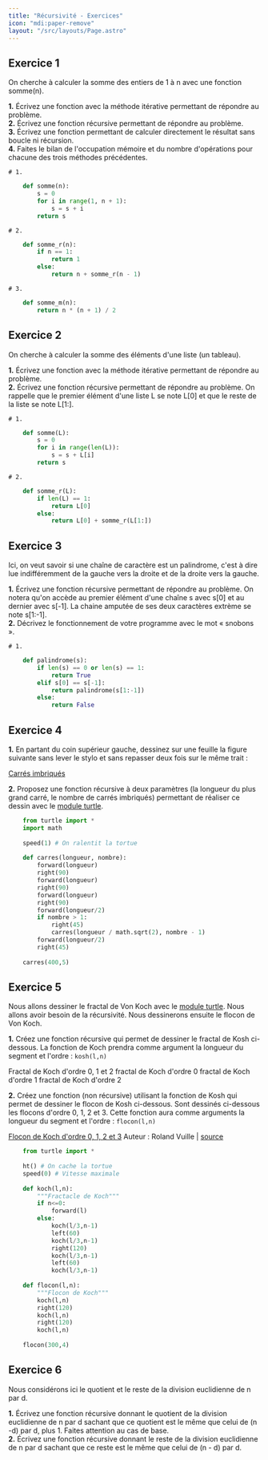 ```yaml
---
title: "Récursivité - Exercices"
icon: "mdi:paper-remove"
layout: "/src/layouts/Page.astro"
---
```

## Exercice 1

On cherche à calculer la somme des entiers de 1 à n avec une fonction
somme(n).

**1.** Écrivez une fonction avec la méthode itérative permettant de répondre
au problème.  
**2.** Écrivez une fonction récursive permettant de répondre au problème.  
**3.** Écrivez une fonction permettant de calculer directement le résultat
sans boucle ni récursion.  
**4.** Faites le bilan de l'occupation mémoire et du nombre d'opérations pour
chacune des trois méthodes précédentes.  

    
    
    # 1.
```python
    def somme(n):
        s = 0
        for i in range(1, n + 1):
            s = s + i
        return s
```

    # 2.
```python
    def somme_r(n):
        if n == 1:
            return 1
        else:
            return n + somme_r(n - 1)
```

    # 3.
```python
    def somme_m(n):
        return n * (n + 1) / 2
```

## Exercice 2

On cherche à calculer la somme des éléments d'une liste (un tableau).

**1.** Écrivez une fonction avec la méthode itérative permettant de répondre
au problème.  
**2.** Écrivez une fonction récursive permettant de répondre au problème. On
rappelle que le premier élément d'une liste L se note L[0] et que le reste de
la liste se note L[1:].  

    
    
    # 1.
```python
    def somme(L):
        s = 0
        for i in range(len(L)):
            s = s + L[i]
        return s
```

    # 2.
```python
    def somme_r(L):
        if len(L) == 1:
            return L[0]
        else:
            return L[0] + somme_r(L[1:])
```

## Exercice 3

Ici, on veut savoir si une chaîne de caractère est un palindrome, c'est à dire
lue indifféremment de la gauche vers la droite et de la droite vers la gauche.

**1.** Écrivez une fonction récursive permettant de répondre au problème. On
notera qu'on accède au premier élément d'une chaîne s avec s[0] et au dernier
avec s[-1]. La chaine amputée de ses deux caractères extrème se note s[1:-1].  
**2.** Décrivez le fonctionnement de votre programme avec le mot « snobons ».  

    
    
    # 1.
```python
    def palindrome(s):
        if len(s) == 0 or len(s) == 1:
            return True
        elif s[0] == s[-1]:
            return palindrome(s[1:-1])
        else:
            return False
```

## Exercice 4

**1.** En partant du coin supérieur gauche, dessinez sur une feuille la figure
suivante sans lever le stylo et sans repasser deux fois sur le même trait :

[Carrés imbriqués](/cours/carres.png)

**2.** Proposez une fonction récursive à deux paramètres (la longueur du plus
grand carré, le nombre de carrés imbriqués) permettant de réaliser ce dessin
avec le [module turtle](/cours/turtle/).

```python
    from turtle import *
    import math
    
    speed(1) # On ralentit la tortue
    
    def carres(longueur, nombre):
        forward(longueur)
        right(90)
        forward(longueur)
        right(90)
        forward(longueur)
        right(90)
        forward(longueur/2)
        if nombre > 1:
            right(45)
            carres(longueur / math.sqrt(2), nombre - 1)
        forward(longueur/2)
        right(45)
    
    carres(400,5)
```

## Exercice 5

Nous allons dessiner le fractal de Von Koch avec le [module
turtle](/cours/turtle/). Nous allons avoir besoin de la récursivité. Nous
dessinerons ensuite le flocon de Von Koch.

**1.** Créez une fonction récursive qui permet de dessiner le fractal de Kosh
ci-dessous. La fonction de Koch prendra comme argument la longueur du segment
et l'ordre : `kosh(l,n)`

Fractal de Koch d'ordre 0, 1 et 2 fractal de Koch d'ordre 0 fractal de Koch
d'ordre 1 fractal de Koch d'ordre 2

**2.** Créez une fonction (non récursive) utilisant la fonction de Kosh qui
permet de dessiner le flocon de Kosh ci-dessous. Sont dessinés ci-dessous les
flocons d'ordre 0, 1, 2 et 3. Cette fonction aura comme arguments la longueur
du segment et l'ordre : `flocon(l,n)`

[Flocon de Koch d'ordre 0, 1, 2 et 3](/cours/flocon.jpg) Auteur : Roland Vuille | [source](https://www.pinterest.ch/pin/522558363008002789/)
    
```python
    from turtle import *
    
    ht() # On cache la tortue
    speed(0) # Vitesse maximale
    
    def koch(l,n):
        """Fractacle de Koch"""
        if n<=0:
            forward(l)
        else:
            koch(l/3,n-1)
            left(60)
            koch(l/3,n-1)
            right(120)
            koch(l/3,n-1)
            left(60)
            koch(l/3,n-1)
    
    def flocon(l,n):
        """Flocon de Koch"""
        koch(l,n)
        right(120)
        koch(l,n)
        right(120)
        koch(l,n)
    
    flocon(300,4)
```

## Exercice 6

Nous considérons ici le quotient et le reste de la division euclidienne de n
par d.

**1.** Écrivez une fonction récursive donnant le quotient de la division
euclidienne de n par d sachant que ce quotient est le même que celui de (n -d)
par d, plus 1. Faites attention au cas de base.  
**2.** Écrivez une fonction récursive donnant le reste de la division
euclidienne de n par d sachant que ce reste est le même que celui de (n - d)
par d.